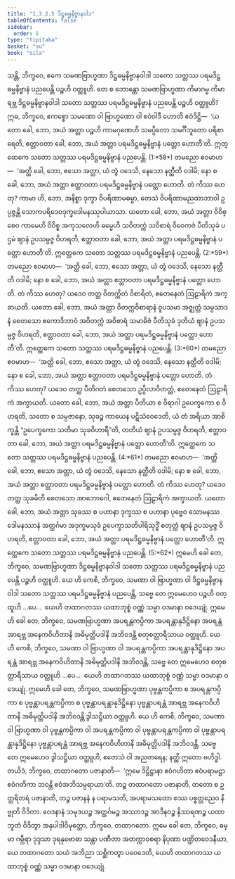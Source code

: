 ```yaml
---
title: "1.3.2.5 ဒိဋ္ဌဓမ္မနိဗ္ဗာနဝါဒ"
tableOfContents: false
sidebar:
  order: 5
type: "tipitaka"
basket: "su"
book: "sila"
---
```



<DynamicBreadcrumb />

<Division number="93" book="sila">

<Paragraph number="166" book="sila">
သန္တိ, ဘိက္ခဝေ, ဧကေ သမဏဗြာဟ္မဏာ ဒိဋ္ဌဓမ္မနိဗ္ဗာနဝါဒါ သတော <Emphasis>သတ္တဿ ပရမဒိဋ္ဌဓမ္မနိဗ္ဗာနံ</Emphasis> ပညပေန္တိ ပဉ္စဟိ ဝတ္ထူဟိ. တေ စ ဘောန္တော သမဏဗြာဟ္မဏာ ကိမာဂမ္မ ကိမာရဗ္ဘ ဒိဋ္ဌဓမ္မနိဗ္ဗာနဝါဒါ သတော သတ္တဿ ပရမဒိဋ္ဌဓမ္မနိဗ္ဗာနံ ပညပေန္တိ ပဉ္စဟိ ဝတ္ထူဟိ?
</Paragraph>

</Division>
<Division number="94" book="sila">

<Paragraph number="167" book="sila">
ဣဓ, ဘိက္ခဝေ, ဧကစ္စော သမဏော ဝါ ဗြာဟ္မဏော ဝါ ဧဝံဝါဒီ ဟောတိ ဧဝံဒိဋ္ဌိ—  ‘ယတော ခေါ, ဘော, အယံ <Emphasis>အတ္တာ ပဉ္စဟိ ကာမဂုဏေဟိ သမပ္ပိတော</Emphasis> သမင်္ဂီဘူတော ပရိစာရေတိ, ဧတ္တာဝတာ ခေါ, ဘော, အယံ အတ္တာ <Emphasis>ပရမဒိဋ္ဌဓမ္မနိဗ္ဗာနံ ပတ္တော</Emphasis> ဟောတီ’တိ. ဣတ္ထေကေ သတော သတ္တဿ ပရမဒိဋ္ဌဓမ္မနိဗ္ဗာနံ ပညပေန္တိ. (1:*58*)
</Paragraph>

</Division>
<Division number="95" book="sila">

<Paragraph number="168" book="sila">
တမညော ဧဝမာဟ—  ‘အတ္ထိ ခေါ, ဘော, ဧသော အတ္တာ, ယံ တွံ ဝဒေသိ, နေသော နတ္ထီတိ ဝဒါမိ; နော စ ခေါ, ဘော, အယံ အတ္တာ ဧတ္တာဝတာ ပရမဒိဋ္ဌဓမ္မနိဗ္ဗာနံ ပတ္တော ဟောတိ. တံ ကိဿ ဟေတု? ကာမာ ဟိ, ဘော, အနိစ္စာ ဒုက္ခာ ဝိပရိဏာမဓမ္မာ, တေသံ ဝိပရိဏာမညထာဘာဝါ ဥပ္ပဇ္ဇန္တိ သောကပရိဒေဝဒုက္ခဒေါမနဿုပါယာသာ. ယတော ခေါ, ဘော, အယံ <Emphasis>အတ္တာ</Emphasis> ဝိဝိစ္စေဝ ကာမေဟိ ဝိဝိစ္စ အကုသလေဟိ ဓမ္မေဟိ သဝိတက္ကံ သဝိစာရံ ဝိဝေကဇံ ပီတိသုခံ <Emphasis>ပဌမံ ဈာနံ ဥပသမ္ပဇ္ဇ</Emphasis> ဝိဟရတိ, ဧတ္တာဝတာ ခေါ, ဘော, အယံ အတ္တာ <Emphasis>ပရမဒိဋ္ဌဓမ္မနိဗ္ဗာနံ ပတ္တော</Emphasis> ဟောတီ’တိ. ဣတ္ထေကေ သတော သတ္တဿ ပရမဒိဋ္ဌဓမ္မနိဗ္ဗာနံ ပညပေန္တိ. (2:*59*)
</Paragraph>

</Division>
<Division number="96" book="sila">

<Paragraph number="169" book="sila">
တမညော ဧဝမာဟ—  ‘အတ္ထိ ခေါ, ဘော, ဧသော အတ္တာ, ယံ တွံ ဝဒေသိ, နေသော နတ္ထီတိ ဝဒါမိ; နော စ ခေါ, ဘော, အယံ အတ္တာ ဧတ္တာဝတာ ပရမဒိဋ္ဌဓမ္မနိဗ္ဗာနံ ပတ္တော ဟောတိ. တံ ကိဿ ဟေတု? ယဒေဝ တတ္ထ ဝိတက္ကိတံ ဝိစာရိတံ, ဧတေနေတံ ဩဠာရိကံ အက္ခာယတိ. ယတော ခေါ, ဘော, အယံ <Emphasis>အတ္တာ</Emphasis> ဝိတက္ကဝိစာရာနံ ဝူပသမာ အဇ္ဈတ္တံ သမ္ပသာဒနံ စေတသော ဧကောဒိဘာဝံ အဝိတက္ကံ အဝိစာရံ သမာဓိဇံ ပီတိသုခံ <Emphasis>ဒုတိယံ ဈာနံ ဥပသမ္ပဇ္ဇ</Emphasis> ဝိဟရတိ, ဧတ္တာဝတာ ခေါ, ဘော, အယံ အတ္တာ <Emphasis>ပရမဒိဋ္ဌဓမ္မနိဗ္ဗာနံ ပတ္တော</Emphasis> ဟောတီ’တိ. ဣတ္ထေကေ သတော သတ္တဿ ပရမဒိဋ္ဌဓမ္မနိဗ္ဗာနံ ပညပေန္တိ. (3:*60*)
</Paragraph>

</Division>
<Division number="97" book="sila">

<Paragraph number="170" book="sila">
တမညော ဧဝမာဟ—  ‘အတ္ထိ ခေါ, ဘော, ဧသော အတ္တာ, ယံ တွံ ဝဒေသိ, နေသော နတ္ထီတိ ဝဒါမိ; နော စ ခေါ, ဘော, အယံ အတ္တာ ဧတ္တာဝတာ ပရမဒိဋ္ဌဓမ္မနိဗ္ဗာနံ ပတ္တော ဟောတိ. တံ ကိဿ ဟေတု? ယဒေဝ တတ္ထ ပီတိဂတံ စေတသော ဥပ္ပိလာဝိတတ္တံ, ဧတေနေတံ ဩဠာရိကံ အက္ခာယတိ. ယတော ခေါ, ဘော, အယံ <Emphasis>အတ္တာ</Emphasis> ပီတိယာ စ ဝိရာဂါ ဥပေက္ခကော စ ဝိဟရတိ, သတော စ သမ္ပဇာနော, သုခဉ္စ ကာယေန ပဋိသံဝေဒေတိ, ယံ တံ အရိယာ အာစိက္ခန္တိ “ဥပေက္ခကော သတိမာ သုခဝိဟာရီ”တိ, <Emphasis>တတိယံ ဈာနံ ဥပသမ္ပဇ္ဇ</Emphasis> ဝိဟရတိ, ဧတ္တာဝတာ ခေါ, ဘော, အယံ အတ္တာ ပရမဒိဋ္ဌဓမ္မနိဗ္ဗာနံ ပတ္တော ဟောတီ’တိ. ဣတ္ထေကေ သတော သတ္တဿ ပရမဒိဋ္ဌဓမ္မနိဗ္ဗာနံ ပညပေန္တိ. (4:*61*)
</Paragraph>

</Division>
<Division number="98" book="sila">

<Paragraph number="171" book="sila">
တမညော ဧဝမာဟ—  ‘အတ္ထိ ခေါ, ဘော, ဧသော အတ္တာ, ယံ တွံ ဝဒေသိ, နေသော နတ္ထီတိ ဝဒါမိ; နော စ ခေါ, ဘော, အယံ အတ္တာ ဧတ္တာဝတာ ပရမဒိဋ္ဌဓမ္မနိဗ္ဗာနံ ပတ္တော ဟောတိ. တံ ကိဿ ဟေတု? ယဒေဝ တတ္ထ သုခမိတိ စေတသော အာဘောဂေါ, ဧတေနေတံ ဩဠာရိကံ အက္ခာယတိ. ယတော ခေါ, ဘော, အယံ <Emphasis>အတ္တာ</Emphasis> သုခဿ စ ပဟာနာ ဒုက္ခဿ စ ပဟာနာ ပုဗ္ဗေဝ သောမနဿဒေါမနဿာနံ အတ္ထင်္ဂမာ အဒုက္ခမသုခံ ဥပေက္ခာသတိပါရိသုဒ္ဓိံ <Emphasis>စတုတ္ထံ ဈာနံ ဥပသမ္ပဇ္ဇ</Emphasis> ဝိဟရတိ, ဧတ္တာဝတာ ခေါ, ဘော, အယံ အတ္တာ <Emphasis>ပရမဒိဋ္ဌဓမ္မနိဗ္ဗာနံ ပတ္တော</Emphasis> ဟောတီ’တိ. ဣတ္ထေကေ သတော သတ္တဿ ပရမဒိဋ္ဌဓမ္မနိဗ္ဗာနံ ပညပေန္တိ. (5:*62*)
</Paragraph>

</Division>
<Division number="99" book="sila">

<Paragraph number="172" book="sila">
ဣမေဟိ ခေါ တေ, ဘိက္ခဝေ, သမဏဗြာဟ္မဏာ ဒိဋ္ဌဓမ္မနိဗ္ဗာနဝါဒါ သတော သတ္တဿ ပရမဒိဋ္ဌဓမ္မနိဗ္ဗာနံ ပညပေန္တိ ပဉ္စဟိ ဝတ္ထူဟိ. ယေ ဟိ ကေစိ, ဘိက္ခဝေ, သမဏာ ဝါ ဗြာဟ္မဏာ ဝါ ဒိဋ္ဌဓမ္မနိဗ္ဗာနဝါဒါ သတော သတ္တဿ ပရမဒိဋ္ဌဓမ္မနိဗ္ဗာနံ ပညပေန္တိ, သဗ္ဗေ တေ ဣမေဟေဝ ပဉ္စဟိ ဝတ္ထူဟိ …ပေ…  ယေဟိ တထာဂတဿ ယထာဘုစ္စံ ဝဏ္ဏံ သမ္မာ ဝဒမာနာ ဝဒေယျုံ.
</Paragraph>

</Division>
<Division number="100" book="sila">

<Paragraph number="173" book="sila">
ဣမေဟိ ခေါ တေ, ဘိက္ခဝေ, သမဏဗြာဟ္မဏာ အပရန္တကပ္ပိကာ အပရန္တာနုဒိဋ္ဌိနော အပရန္တံ အာရဗ္ဘ အနေကဝိဟိတာနိ အဓိမုတ္တိပဒါနိ အဘိဝဒန္တိ စတုစတ္တာရီသာယ ဝတ္ထူဟိ. ယေ ဟိ ကေစိ, ဘိက္ခဝေ, သမဏာ ဝါ ဗြာဟ္မဏာ ဝါ အပရန္တကပ္ပိကာ အပရန္တာနုဒိဋ္ဌိနော အပရန္တံ အာရဗ္ဘ အနေကဝိဟိတာနိ အဓိမုတ္တိပဒါနိ အဘိဝဒန္တိ, သဗ္ဗေ တေ ဣမေဟေဝ စတုစတ္တာရီသာယ ဝတ္ထူဟိ …ပေ…  ယေဟိ တထာဂတဿ ယထာဘုစ္စံ ဝဏ္ဏံ သမ္မာ ဝဒမာနာ ဝဒေယျုံ.
</Paragraph>

</Division>
<Division number="101" book="sila">

<Paragraph number="174" book="sila">
ဣမေဟိ ခေါ တေ, ဘိက္ခဝေ, သမဏဗြာဟ္မဏာ ပုဗ္ဗန္တကပ္ပိကာ စ အပရန္တကပ္ပိကာ စ ပုဗ္ဗန္တာပရန္တကပ္ပိကာ စ ပုဗ္ဗန္တာပရန္တာနုဒိဋ္ဌိနော ပုဗ္ဗန္တာပရန္တံ အာရဗ္ဘ အနေကဝိဟိတာနိ အဓိမုတ္တိပဒါနိ အဘိဝဒန္တိ ဒွါသဋ္ဌိယာ ဝတ္ထူဟိ.
</Paragraph>

</Division>
<Division number="102" book="sila">

<Paragraph number="175" book="sila">
ယေ ဟိ ကေစိ, ဘိက္ခဝေ, သမဏာ ဝါ ဗြာဟ္မဏာ ဝါ ပုဗ္ဗန္တကပ္ပိကာ ဝါ အပရန္တကပ္ပိကာ ဝါ ပုဗ္ဗန္တာပရန္တကပ္ပိကာ ဝါ ပုဗ္ဗန္တာပရန္တာနုဒိဋ္ဌိနော ပုဗ္ဗန္တာပရန္တံ အာရဗ္ဘ အနေကဝိဟိတာနိ အဓိမုတ္တိပဒါနိ အဘိဝဒန္တိ, သဗ္ဗေ တေ ဣမေဟေဝ ဒွါသဋ္ဌိယာ ဝတ္ထူဟိ, ဧတေသံ ဝါ အညတရေန; နတ္ထိ ဣတော ဗဟိဒ္ဓါ.
</Paragraph>

</Division>
<Division number="103" book="sila">

<Paragraph number="176" book="sila">
တယိဒံ, ဘိက္ခဝေ, တထာဂတော ပဇာနာတိ—  ‘ဣမေ ဒိဋ္ဌိဋ္ဌာနာ ဧဝံဂဟိတာ ဧဝံပရာမဋ္ဌာ ဧဝံဂတိကာ ဘဝန္တိ ဧဝံအဘိသမ္ပရာယာ’တိ. တဉ္စ တထာဂတော ပဇာနာတိ, တတော စ ဥတ္တရိတရံ ပဇာနာတိ, တဉ္စ ပဇာနနံ န ပရာမသတိ, အပရာမသတော စဿ ပစ္စတ္တညေဝ နိဗ္ဗုတိ ဝိဒိတာ. ဝေဒနာနံ သမုဒယဉ္စ အတ္ထင်္ဂမဉ္စ အဿာဒဉ္စ အာဒီနဝဉ္စ နိဿရဏဉ္စ ယထာဘူတံ ဝိဒိတွာ အနုပါဒါဝိမုတ္တော, ဘိက္ခဝေ, တထာဂတော.
</Paragraph>

</Division>
<Division number="104" book="sila">

<Paragraph number="177" book="sila">
ဣမေ ခေါ တေ, ဘိက္ခဝေ, ဓမ္မာ ဂမ္ဘီရာ ဒုဒ္ဒသာ ဒုရနုဗောဓာ သန္တာ ပဏီတာ အတက္ကာဝစရာ နိပုဏာ ပဏ္ဍိတဝေဒနီယာ, ယေ တထာဂတော သယံ အဘိညာ သစ္ဆိကတွာ ပဝေဒေတိ, ယေဟိ တထာဂတဿ ယထာဘုစ္စံ ဝဏ္ဏံ သမ္မာ ဝဒမာနာ ဝဒေယျုံ.
</Paragraph>
</Division>